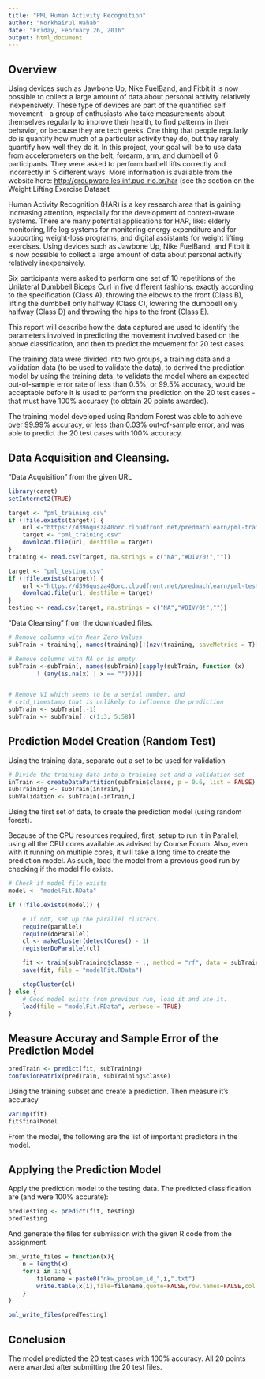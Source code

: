 ```yaml
---
title: "PML Human Activity Recognition"
author: "Norkhairul Wahab"
date: "Friday, February 26, 2016"
output: html_document
---
```


## Overview

Using devices such as Jawbone Up, Nike FuelBand, and Fitbit it is now possible to collect a large amount of data about personal activity relatively inexpensively. These type of devices are part of the quantified self movement - a group of enthusiasts who take measurements about themselves regularly to improve their health, to find patterns in their behavior, or because they are tech geeks. One thing that people regularly do is quantify how much of a particular activity they do, but they rarely quantify how well they do it. In this project, your goal will be to use data from accelerometers on the belt, forearm, arm, and dumbell of 6 participants. They were asked to perform barbell lifts correctly and incorrectly in 5 different ways. More information is available from the website here: <http://groupware.les.inf.puc-rio.br/har> (see the section on the Weight Lifting Exercise Dataset

Human Activity Recognition (HAR) is a key research area that is gaining increasing attention, especially for the development of context-aware systems. There are many potential applications for HAR, like: elderly monitoring, life log systems for monitoring energy expenditure and for supporting weight-loss programs, and digital assistants for weight lifting exercises. Using devices such as Jawbone Up, Nike FuelBand, and Fitbit it is now possible to collect a large amount of data about personal activity relatively inexpensively.

Six participants were asked to perform one set of 10 repetitions of the Unilateral Dumbbell Biceps Curl in five different fashions: exactly according to the specification (Class A), throwing the elbows to the front (Class B), lifting the dumbbell only halfway (Class C), lowering the dumbbell only halfway (Class D) and throwing the hips to the front (Class E).

This report will describe how the data captured are used to identify the parameters involved in predicting the movement involved based on the above classification, and then to predict the movement for 20 test cases.

The training data were divided into two groups, a training data and a validation data (to be used to validate the data), to derived the prediction model by using the training data, to validate the model where an expected out-of-sample error rate of less than 0.5%, or 99.5% accuracy, would be acceptable before it is used to perform the prediction on the 20 test cases - that must have 100% accuracy (to obtain 20 points awarded).

The training model developed using Random Forest was able to achieve over 99.99% accuracy, or less than 0.03% out-of-sample error, and was able to predict the 20 test cases with 100% accuracy.


## Data Acquisition and Cleansing.

"Data Acquisition" from the given URL

```r
library(caret)
setInternet2(TRUE)

target <- "pml_training.csv"
if (!file.exists(target)) {
    url <-"https://d396qusza40orc.cloudfront.net/predmachlearn/pml-training.csv"
    target <- "pml_training.csv"
    download.file(url, destfile = target)
}
training <- read.csv(target, na.strings = c("NA","#DIV/0!",""))

target <- "pml_testing.csv"
if (!file.exists(target)) {
    url <-"https://d396qusza40orc.cloudfront.net/predmachlearn/pml-testing.csv"
    download.file(url, destfile = target)
}
testing <- read.csv(target, na.strings = c("NA","#DIV/0!",""))
```

"Data Cleansing" from the downloaded files.

```r
# Remove columns with Near Zero Values
subTrain <-training[, names(training)[!(nzv(training, saveMetrics = T)[, 4])]]

# Remove columns with NA or is empty
subTrain <-subTrain[, names(subTrain)[sapply(subTrain, function (x)
        ! (any(is.na(x) | x == "")))]]


# Remove V1 which seems to be a serial number, and
# cvtd_timestamp that is unlikely to influence the prediction
subTrain <- subTrain[,-1]
subTrain <- subTrain[, c(1:3, 5:58)]
```

## Prediction Model Creation (Random Test)

Using the training data, separate out a set to be used for validation

```r
# Divide the training data into a training set and a validation set
inTrain <- createDataPartition(subTrain$classe, p = 0.6, list = FALSE)
subTraining <- subTrain[inTrain,]
subValidation <- subTrain[-inTrain,]
```

Using the first set of data, to create the prediction model (using random forest).

Because of the CPU resources required, first, setup to run it in Parallel, using all the CPU cores available.as advised by Course Forum. Also, even with it running on multiple cores, it will take a long time to create the prediction model. As such, load the model from a previous good run by checking if the model file exists.

```r
# Check if model file exists
model <- "modelFit.RData"

if (!file.exists(model)) {

    # If not, set up the parallel clusters.  
    require(parallel)
    require(doParallel)
    cl <- makeCluster(detectCores() - 1)
    registerDoParallel(cl)

    fit <- train(subTraining$classe ~ ., method = "rf", data = subTraining)
    save(fit, file = "modelFit.RData")

    stopCluster(cl)
} else {
    # Good model exists from previous run, load it and use it.  
    load(file = "modelFit.RData", verbose = TRUE)
}
```

## Measure Accuray and Sample Error of the Prediction Model

```r
predTrain <- predict(fit, subTraining)
confusionMatrix(predTrain, subTraining$classe)
```
Using the training subset and create a prediction. Then measure it's accuracy
```r
varImp(fit)
fit$finalModel
```

From the model, the following are the list of important predictors in the model.

## Applying the Prediction Model

Apply the prediction model to the testing data. The predicted classification are (and were 100% accurate):

```r

predTesting <- predict(fit, testing)
predTesting

```

And generate the files for submission with the given R code from the assignment.

```r

pml_write_files = function(x){
    n = length(x)
    for(i in 1:n){
        filename = paste0("nkw_problem_id_",i,".txt")
        write.table(x[i],file=filename,quote=FALSE,row.names=FALSE,col.names=FALSE)
    }
}

pml_write_files(predTesting)
```
## Conclusion

The model predicted the 20 test cases with 100% accuracy. All 20 points were awarded after submitting the 20 test files.